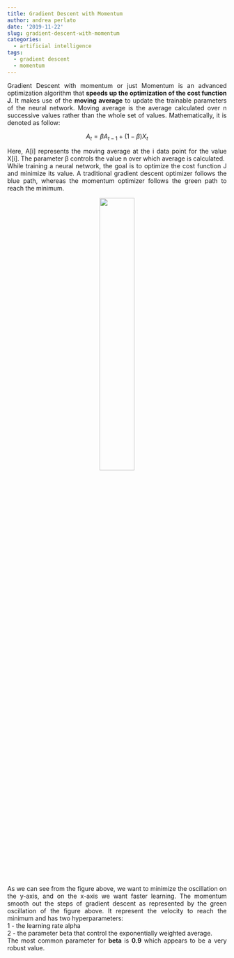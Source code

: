 ```yaml
---
title: Gradient Descent with Momentum
author: andrea perlato
date: '2019-11-22'
slug: gradient-descent-with-momentum
categories:
  - artificial intelligence
tags:
  - gradient descent
  - momentum
---
```

<style>
body {
text-align: justify}
</style>

Gradient Descent with momentum or just Momentum is an advanced optimization algorithm that **speeds up the optimization of the cost function J**. It makes use of the **moving average** to update the trainable parameters of the neural network. Moving average is the average calculated over n successive values rather than the whole set of values. Mathematically, it is denoted as follow:

$$
A_{t}=\beta A_{t-1}+(1-\beta) X_{t}
$$

Here, A[i] represents the moving average at the i data point for the value X[i]. The parameter β controls the value n over which average is calculated. </br>
While training a neural network, the goal is to optimize the cost function J and minimize its value. A traditional gradient descent optimizer follows the blue path, whereas the momentum optimizer follows the green path to reach the minimum.

<center>
![](/img/momentum.png){width=40%}
</center>

As we can see from the figure above, we want to minimize the oscillation on the y-axis, and on the x-axis we want faster learning. The momentum smooth out the steps of gradient descent as represented by the green oscillation of the figure above. It represent the velocity to reach the minimum and has two hyperparameters: </br>
1 - the learning rate alpha </br>
2 - the parameter beta that control the exponentially weighted average. </br>
The most common parameter for **beta** is **0.9** which appears to be a very robust value.






























